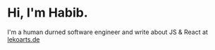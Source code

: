 # Hi, I'm Habib.

I'm a human durned software engineer and write about JS & React at [lekoarts.de](https://www.lekoarts.de?utm_source=cara&utm_medium=Starter)
